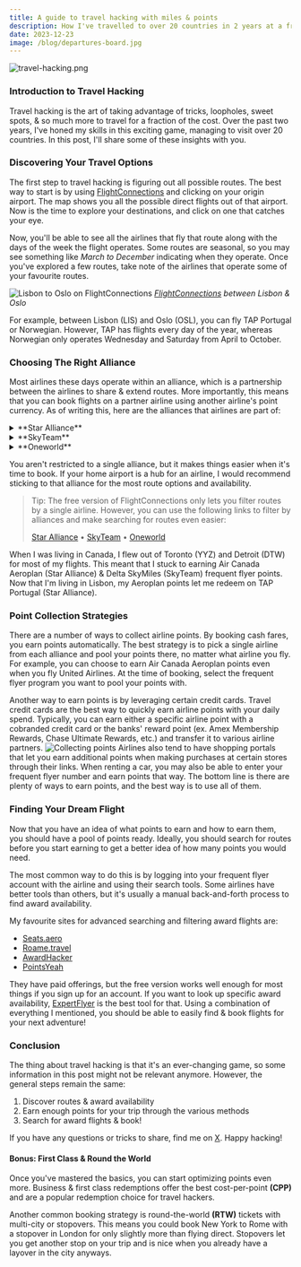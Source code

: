 ```yaml
---
title: A guide to travel hacking with miles & points
description: How I've travelled to over 20 countries in 2 years at a fraction of the cost
date: 2023-12-23
image: /blog/departures-board.jpg
---
```

![travel-hacking.png](blog/travel-hacking.png)

### Introduction to Travel Hacking
Travel hacking is the art of taking advantage of tricks, loopholes, sweet spots, & so much more to travel for a fraction of the cost. Over the past two years, I've honed my skills in this exciting game, managing to visit over 20 countries. In this post, I'll share some of these insights with you.
### Discovering Your Travel Options
The first step to travel hacking is figuring out all possible routes. The best way to start is by using [FlightConnections](https://www.flightconnections.com/) and clicking on your origin airport. The map shows you all the possible direct flights out of that airport. Now is the time to explore your destinations, and click on one that catches your eye.

Now, you'll be able to see all the airlines that fly that route along with the days of the week the flight operates. Some routes are seasonal, so you may see something like *March to December* indicating when they operate. Once you've explored a few routes, take note of the airlines that operate some of your favourite routes.

![Lisbon to Oslo on FlightConnections](blog/lis-osl.png)
*[FlightConnections](https://www.flightconnections.com/flights-from-lisbon-lis) between Lisbon & Oslo*

For example, between Lisbon (LIS) and Oslo (OSL), you can fly TAP Portugal or Norwegian. However, TAP has flights every day of the year, whereas Norwegian only operates Wednesday and Saturday from April to October.
### Choosing The Right Alliance
Most airlines these days operate within an alliance, which is a partnership between the airlines to share & extend routes. More importantly, this means that you can book flights on a partner airline using another airline's point currency. As of writing this, here are the alliances that airlines are part of:

<details><summary>**Star Alliance**</summary>Aegean Airlines, Air Canada, Air China, Air India, Air New Zealand, All Nippon Airways, Asiana Airlines, Austrian Airlines, Avianca, Brussels Airlines, Copa Airlines, Croatia Airlines, EgyptAir, Ethiopian Airlines, EVA Air, LOT Polish Airlines, Lufthansa, Scandinavian Airlines, Shenzhen Airlines, Singapore Airlines, South African Airways, Swiss International Air Lines, TAP Air Portugal, Thai Airways International, Turkish Airlines, and United Airlines</details>
<details><summary>**SkyTeam**</summary>Aerolíneas Argentinas, Aeroméxico, Air Europa, Air France, China Airlines, China Eastern Airlines, Czech Airlines, Delta Air Lines, Garuda Indonesia, ITA Airways, Kenya Airways, KLM Royal Dutch Airlines, Korean Air, Middle East Airlines, Saudia, TAROM, Vietnam Airlines, Virgin Atlantic, and XiamenAir</details>
<details><summary>**Oneworld**</summary>Alaska Airlines, American Airlines, British Airways, Cathay Pacific, Finnair, Iberia Airlines, Japan Airlines, Malaysia Airlines, Qantas, Qatar Airways, Royal Air Maroc, Royal Jordanian, and SriLankan Airlines</details>

You aren't restricted to a single alliance, but it makes things easier when it's time to book. If your home airport is a hub for an airline, I would recommend sticking to that alliance for the most route options and availability. 

> Tip: The free version of FlightConnections only lets you filter routes by a single airline. However, you can use the following links to filter by alliances and make searching for routes even easier:  
> 
> [Star Alliance](https://www.flightconnections.com/route-map-star-alliance) • [SkyTeam](https://www.flightconnections.com/route-map-skyteam) • [Oneworld](https://www.flightconnections.com/route-map-oneworld)

When I was living in Canada, I flew out of Toronto (YYZ) and Detroit (DTW) for most of my flights. This meant that I stuck to earning Air Canada Aeroplan (Star Alliance) & Delta SkyMiles (SkyTeam) frequent flyer points. Now that I'm living in Lisbon, my Aeroplan points let me redeem on TAP Portugal (Star Alliance).
### Point Collection Strategies
There are a number of ways to collect airline points. By booking cash fares, you earn points automatically. The best strategy is to pick a single airline from each alliance and pool your points there, no matter what airline you fly. For example, you can choose to earn Air Canada Aeroplan points even when you fly United Airlines. At the time of booking, select the frequent flyer program you want to pool your points with.

Another way to earn points is by leveraging certain credit cards. Travel credit cards are the best way to quickly earn airline points with your daily spend. Typically, you can earn either a specific airline point with a cobranded credit card or the banks' reward point (ex. Amex Membership Rewards, Chase Ultimate Rewards, etc.) and transfer it to various airline partners.
![Collecting points](blog/collecting-points.png)
Airlines also tend to have shopping portals that let you earn additional points when making purchases at certain stores through their links. When renting a car, you may also be able to enter your frequent flyer number and earn points that way. The bottom line is there are plenty of ways to earn points, and the best way is to use all of them.
### Finding Your Dream Flight
Now that you have an idea of what points to earn and how to earn them, you should have a pool of points ready. Ideally, you should search for routes before you start earning to get a better idea of how many points you would need. 

The most common way to do this is by logging into your frequent flyer account with the airline and using their search tools. Some airlines have better tools than others, but it's usually a manual back-and-forth process to find award availability.

My favourite sites for advanced searching and filtering award flights are:
- [Seats.aero](https://seats.aero/)
- [Roame.travel](https://roame.travel/)
- [AwardHacker](https://www.awardhacker.com/)
- [PointsYeah](https://www.pointsyeah.com/)

They have paid offerings, but the free version works well enough for most things if you sign up for an account. If you want to look up specific award availability, [ExpertFlyer](https://www.expertflyer.com/) is the best tool for that. Using a combination of everything I mentioned, you should be able to easily find & book flights for your next adventure!
### Conclusion
The thing about travel hacking is that it's an ever-changing game, so some information in this post might not be relevant anymore. However, the general steps remain the same: 
1. Discover routes & award availability
2. Earn enough points for your trip through the various methods
3. Search for award flights & book!

If you have any questions or tricks to share, find me on [X](https://x.com/sirvar_). Happy hacking!
#### Bonus: First Class & Round the World
Once you've mastered the basics, you can start optimizing points even more. Business & first class redemptions offer the best cost-per-point **(CPP)** and are a popular redemption choice for travel hackers. 

Another common booking strategy is round-the-world **(RTW)** tickets with multi-city or stopovers. This means you could book New York to Rome with a stopover in London for only slightly more than flying direct. Stopovers let you get another stop on your trip and is nice when you already have a layover in the city anyways. 